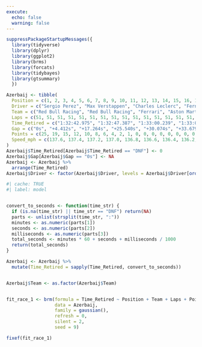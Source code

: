 ```yaml
---
execute:
  echo: false
  warning: false
---
```


```r
suppressPackageStartupMessages({
  library(tidyverse)
  library(dplyr)
  library(ggplot2)
  library(brms)
  library(forcats)
  library(tidybayes)
  library(gtsummary)
  })
```


```r
Azerbaij <- tibble(
  Position = c(1, 2, 3, 4, 5, 6, 7, 8, 9, 10, 11, 12, 13, 14, 15, 16, 17, 18, 19, 20),
  Driver = c("Sergio Perez", "Max Verstappen", "Charles Leclerc", "Fernando Alonso", "Carlos Sainz", "Lewis Hamilton", "Lance Stroll", "George Russell", "Lando Norris", "Yuki Tsunoda", "Oscar Piastri", "Alex Albon", "Kevin Magnussen", "Pierre Gasly", "Esteban Ocon", "Logan Sargeant", "Nico Hulkenberg", "Valtteri Bottas", "Nyck de Vries", "Zhou Guanyu"),
  Team = c("Red Bull Racing", "Red Bull Racing", "Ferrari", "Aston Martin", "Ferrari", "Mercedes", "Aston Martin", "Mercedes", "McLaren", "RB", "McLaren", "Williams", "Haas", "Alpine", "Alpine", "Williams", "Haas", "Alfa Romeo", "RB", "Alfa Romeo"),
  Laps = c(51, 51, 51, 51, 51, 51, 51, 51, 51, 51, 51, 51, 51, 51, 51, 51, 51, 51, 51, 36),
  Time_Retired = c("1:32:42.975", "1:32:47.387", "1:33:00.239", "1:33:08.515", "1:33:13.049", "1:33:16.654", "1:33:19.834", "1:33:22.214", "1:33:25.294", "1:33:29.364", "1:33:33.534", "1:33:35.714", "1:33:38.094", "1:33:40.474", "1:33:42.854", "1:33:45.234", "1:33:47.614", "1:33:49.994", "1:33:52.374", "DNF"),
  Gap = c("0s", "+4.412s", "+17.264s", "+25.540s", "+30.074s", "+33.679s", "+36.859s", "+39.239s", "+42.319s", "+46.389s", "+50.559s", "+52.739s", "+55.119s", "+57.499s", "+59.879s", "+62.259s", "+64.639s", "+67.019s", "+69.399s", "DNF"),
  Points = c(25, 19, 15, 12, 10, 8, 6, 4, 2, 1, 0, 0, 0, 0, 0, 0, 0, 0, 0, 0),
  Speed_mph = c(137.6, 137.4, 137.2, 137.0, 136.8, 136.6, 136.4, 136.2, 136.0, 135.8, 135.6, 135.4, 135.2, 135.0, 134.8, 134.6, 134.4, 134.2, 134.0, 0)
)
Azerbaij$Time_Retired[Azerbaij$Time_Retired == "DNF"] <- 0
Azerbaij$Gap[Azerbaij$Gap == "0s"] <- NA
Azerbaij <- Azerbaij %>%
  arrange(Time_Retired)
Azerbaij$Driver <- factor(Azerbaij$Driver, levels = Azerbaij$Driver[order(Azerbaij$Time_Retired)])
```

```r
#| cache: TRUE
#| label: model


convert_to_seconds <- function(time_str) {
  if (is.na(time_str) || time_str == "DNF") return(NA)
  parts <- unlist(strsplit(time_str, ":"))
  minutes <- as.numeric(parts[1])
  seconds <- as.numeric(parts[2])
  milliseconds <- as.numeric(parts[3])
  total_seconds <- minutes * 60 + seconds + milliseconds / 1000
  return(total_seconds)
}

Azerbaij <- Azerbaij %>%
  mutate(Time_Retired = sapply(Time_Retired, convert_to_seconds))


Azerbaij$Team <- as.factor(Azerbaij$Team)


fit_race_1 <- brm(formula = Time_Retired ~ Position + Team + Laps + Points + Speed_mph,
                  data = Azerbaij,
                  family = gaussian(),
                  refresh = 0,
                  silent = 2,
                  seed = 9)
```

```r
fixef(fit_race_1)
```